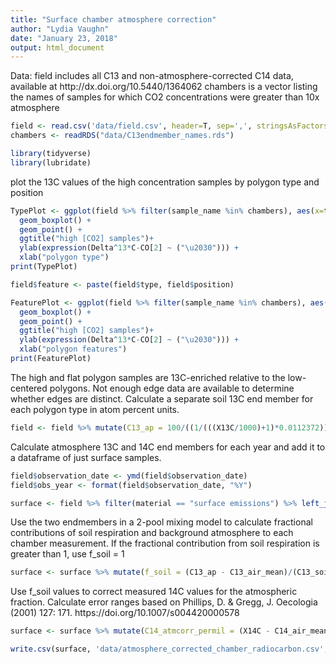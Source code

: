 ```yaml
---
title: "Surface chamber atmosphere correction"
author: "Lydia Vaughn"
date: "January 23, 2018"
output: html_document
---
```


Data: field includes all C13 and non-atmosphere-corrected C14 data, available at http://dx.doi.org/10.5440/1364062
chambers is a vector listing the names of samples for which CO2 concentrations were greater than 10x atmosphere
```r
field <- read.csv('data/field.csv', header=T, sep=',', stringsAsFactors=F)
chambers <- readRDS("data/C13endmember_names.rds")
```

```r
library(tidyverse)
library(lubridate)
```

plot the 13C values of the high concentration samples by polygon type and position
```r
TypePlot <- ggplot(field %>% filter(sample_name %in% chambers), aes(x=type, y=X13C)) +
  geom_boxplot() +
  geom_point() +
  ggtitle("high [CO2] samples")+
  ylab(expression(Delta^13*C-CO[2] ~ ("\u2030"))) +
  xlab("polygon type")
print(TypePlot)

field$feature <- paste(field$type, field$position)

FeaturePlot <- ggplot(field %>% filter(sample_name %in% chambers), aes(x=feature, y=X13C)) +
  geom_boxplot() +
  geom_point() +
  ggtitle("high [CO2] samples")+
  ylab(expression(Delta^13*C-CO[2] ~ ("\u2030"))) +
  xlab("polygon features")
print(FeaturePlot)
```

The high and flat polygon samples are 13C-enriched relative to the low-centered polygons.  Not enough edge data are available to determine whether edges are distinct.  Calculate a separate soil 13C end member for each polygon type in atom percent units. 
```r
field <- field %>% mutate(C13_ap = 100/((1/(((X13C/1000)+1)*0.0112372))+1)) %>% left_join(field %>% filter(sample_name %in% chambers) %>% mutate(C13_ap = 100/((1/(((X13C/1000)+1)*0.0112372))+1)) %>% group_by(type) %>% summarize(C13_soil_mean = mean(C13_ap, na.rm=T), C13_soil_sd = sd(C13_ap, na.rm=T), C13_soil_n = length(!is.na(C13_ap))))
```

Calculate atmosphere 13C and 14C end members for each year and add it to a dataframe of just surface samples.
```r
field$observation_date <- ymd(field$observation_date)
field$obs_year <- format(field$observation_date, "%Y")

surface <- field %>% filter(material == "surface emissions") %>% left_join(field %>% filter(material == "background atmosphere") %>% group_by(obs_year) %>% summarize(C14_air_mean = mean(X14C), C14_air_n = length(X14C), C14_air_sd = ifelse(C14_air_n == 1, X14C_sigma, sum(X14C_sigma^2)^0.5/C14_air_n), C13_air_mean = mean(C13_ap), C13_air_n = length(C13_ap), C13_air_sd = ifelse(C13_air_n == 1, 0, sd(C13_ap))))
```

Use the two endmembers in a 2-pool mixing model to calculate fractional contributions of soil respiration and background atmosphere to each chamber measurement.  If the fractional contribution from soil respiration is greater than 1, use f_soil = 1
```r
surface <- surface %>% mutate(f_soil = (C13_ap - C13_air_mean)/(C13_soil_mean - C13_air_mean), f_soil = ifelse(f_soil < 1, f_soil, 1), f_air = 1 - f_soil, f_soil_sd = (f_soil^2 * (C13_soil_sd^2 + C13_air_sd^2) / (C13_soil_mean - C13_air_mean)^2)^0.5)
```

Use f_soil values to correct measured 14C values for the atmospheric fraction.  Calculate error ranges based on Phillips, D. & Gregg, J. Oecologia (2001) 127: 171. https://doi.org/10.1007/s004420000578 
```r
surface <- surface %>% mutate(C14_atmcorr_permil = (X14C - C14_air_mean * f_air) / f_soil, A = C14_air_mean * f_air, B = X14C - A, Asd = (A^2 * (C14_air_sd^2 / C14_air_mean^2 + f_soil_sd^2 / f_soil^2))^0.5, Bsd = (X14C_sigma^2 + Asd^2)^0.5, C14_atmcorr_permil_sd = (C14_atmcorr_permil^2 * (Bsd^2 / B^2 + f_soil_sd^2 / f_soil^2))^0.5)

write.csv(surface, 'data/atmosphere_corrected_chamber_radiocarbon.csv', quote=FALSE, row.names=FALSE)
```